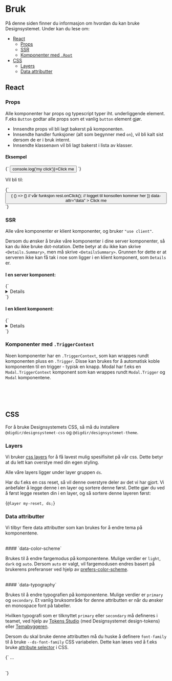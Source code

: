 

<Meta title='Bruk' />

# Bruk

På denne siden finner du informasjon om hvordan du kan bruke Designsystemet.
Under kan du lese om:

- [React](#react)
  - [Props](#props)
  - [SSR](#ssr)
  - [Komponenter med `.Root`](#komponenter-med-root)
- [CSS](#css)
  - [Layers](#layers)
  - [Data attributter](#data-attributter)

## React

### Props

Alle komponenter har props og typescript typer iht. underliggende element. F.eks `Button` godtar alle props som et vanlig `button` element gjør.

- Innsendte props vil bli lagt bakerst på komponenten.
- Innsendte handler funksjoner (alt som begynner med `on`), vil bli kalt sist dersom de er i bruk internt.
- Innsendte klassenavn vil bli lagt bakerst i lista av klasser.

#### Eksempel

<CodeSnippet language='ts'>
  {`
  <Button data-attr="data" className='my-class' onClick={() => console.log('my click')}>Click me</Button>
`}
</CodeSnippet>

<br />

Vil bli til:

<CodeSnippet language='ts'>
  {`
  <button 
    className='ds-btn ... my-class' 
    onClick={() => {
      () => {} // vår funksjon
      rest.onClick(); // logget til konsollen kommer her
    }}
    data-attr="data"
  >
    Click me
  </button>
`}
</CodeSnippet>

<br />

### SSR

Alle våre komponenter er klient komponenter, og bruker `"use client"`.

Dersom du ønsker å bruke våre komponenter i dine server komponenter, så kan du ikke bruke dot-notation.
Dette betyr at du ikke kan skrive `<Details.Summary>`, men må skrive `<DetailsSummary>`. Grunnen for dette er at serveren ikke kan få tak i noe
som ligger i en klient komponent, som `Details` er.

#### I en server komponent:

<CodeSnippet language='ts'>
{`

<Details>
  <DetailsSummary>...</DetailsSummary>
  <DetailsContent>...</DetailsContent>
</Details>
`}
</CodeSnippet>

#### I en klient komponent:

<CodeSnippet language='ts'>
{`

<Details>
  <Details.Summary>...</Details.Summary>
  <Details.Content>...</Details.Content>
</Details>
`}
</CodeSnippet>

### Komponenter med `.TriggerContext`

Noen komponenter har en `.TriggerContext`, som kan wrappes rundt komponenten pluss en `.Trigger`.
Disse kan brukes for å automatisk koble komponenten til en trigger - typisk en knapp.
Modal har f.eks en `Modal.TriggerContext` komponent som kan wrappes rundt `Modal.Trigger` og `Modal` komponentene.

<br />
<br />
<br />

## CSS

For å bruke Designsystemets CSS, så må du installere `@digdir/designsystemet-css` og `@digdir/designsystemet-theme`.

### Layers

Vi bruker [css layers](https://developer.mozilla.org/en-US/docs/Web/CSS/@layer) for å få lavest mulig spesifisitet på vår css.
Dette betyr at du lett kan overstye med din egen styling.

Alle våre layers ligger under layer gruppen `ds`.

Har du f.eks en css reset, så vil denne overstyre deler av det vi har gjort. Vi anbefaler å legge denne i en layer og sortere denne først.
Dette gjør du ved å først legge reseten din i en layer, og så sortere denne layeren først:

<CodeSnippet language='css'>{`@layer my-reset, ds;`}</CodeSnippet>

### Data attributter

Vi tilbyr flere data attributter som kan brukes for å endre tema på komponentene.

<br />
#### `data-color-scheme`

Brukes til å endre fargemodus på komponentene. Mulige verdier er `light`, `dark` og `auto`.
Dersom `auto` er valgt, vil fargemodusen endres basert på brukerens preferanser ved hjelp av
[prefers-color-scheme](https://developer.mozilla.org/en-US/docs/Web/CSS/@media/prefers-color-scheme).

<br />
#### `data-typography`

Brukes til å endre typografien på komponentene. Mulige verdier er `primary` og `secondary`.
Et vanlig bruksområde for denne attributten er når du ønsker en monospace font på tabeller.

Hvilken typografi som er tilknyttet `primary` eller `secondary` må defineres i teamet, ved hjelp av [Tokens Studio](https://tokens.studio/)
(med Designsystemet design-tokens) eller [Temabyggeren](https://theme.designsystemet.no/).

Dersom du skal bruke denne attributten må du huske å definere `font-family` til å bruke `--ds-font-family` CSS variabelen.
Dette kan løses ved å f.eks bruke [attribute selector](https://developer.mozilla.org/en-US/docs/Web/CSS/Attribute_selectors) i CSS.

<CodeSnippet language='html'>
  {`
  <style>
  [data-typography='secondary'] {
    font-family: var(--ds-font-family), monospace;
  }
  </style>
  <table
    data-typography='secondary'
  >
    …
  </table>
  `}
</CodeSnippet>
